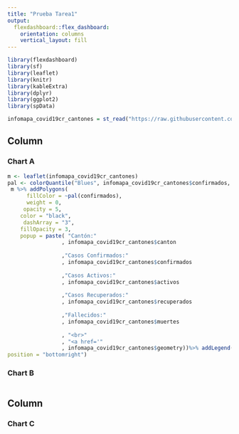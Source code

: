 ---
title: "Prueba Tarea1"
output: 
  flexdashboard::flex_dashboard:
    orientation: columns
    vertical_layout: fill
---

```{r setup, include=FALSE}
library(flexdashboard)
library(sf)
library(leaflet)
library(knitr)
library(kableExtra)
library(dplyr)
library(ggplot2)
library(spData)

infomapa_covid19cr_cantones = st_read("https://raw.githubusercontent.com/geoprocesamiento-2020i/datos/master/covid19/casos/cr/cr-covid19-cantones.geojson")
```

Column {data-width=650}
-----------------------------------------------------------------------

### Chart A

```{r}
m <- leaflet(infomapa_covid19cr_cantones)
pal <- colorQuantile("Blues", infomapa_covid19cr_cantones$confirmados, n = 5)
 m %>% addPolygons(
      fillColor = ~pal(confirmados),
      weight = 0,
     opacity = 5,
    color = "black",
     dashArray = "3",
    fillOpacity = 3,
    popup = paste( "Cantón:"
                 , infomapa_covid19cr_cantones$canton
                 
                 ,"Casos Confirmados:"
                 , infomapa_covid19cr_cantones$confirmados
                 
                 ,"Casos Activos:"
                 , infomapa_covid19cr_cantones$activos
                 
                 ,"Casos Recuperados:"
                 , infomapa_covid19cr_cantones$recuperados
                 
                 ,"Fallecidos:"
                 , infomapa_covid19cr_cantones$muertes
                 
                 , "<br>"
                 , "<a href='"
                 , infomapa_covid19cr_cantones$geometry))%>% addLegend(pal = pal, values = ~confirmados, opacity = 0.7, title = NULL,
position = "bottomright")

```



### Chart B

```{r}

```

Column {data-width=250}
-----------------------------------------------------------------------
### Chart C

```{r}

```

